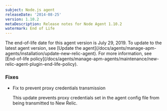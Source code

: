 ```yaml
---
subject: Node.js agent
releaseDate: '2014-08-25'
version: 1.10.2
metaDescription: Release notes for Node Agent 1.10.2
watermark: End of Life
---
```


<Callout variant="important">
  The end-of-life date for this agent version is July 29, 2019. To update to the latest agent version, see [Update the agent](/docs/agents/manage-apm-agents/installation/update-new-relic-agent). For more information, see [End-of-life policy](/docs/agents/manage-apm-agents/maintenance/new-relic-agent-plugin-end-life-policy).
</Callout>

### Fixes

* Fix to prevent proxy credentials transmission

  This update prevents proxy credentials set in the agent config file from being transmitted to New Relic.

